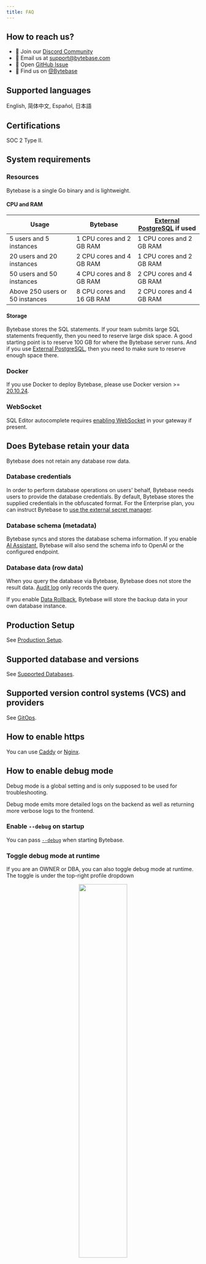 ```yaml
---
title: FAQ
---
```


## How to reach us?

- 💬 Join our [Discord Community](https://discord.gg/huyw7gRsyA)
- 📧 Email us at [support@bytebase.com](mailto:support@bytebase.com)
- 🎫 Open [GitHub Issue](https://github.com/bytebase/bytebase/issues)
- 🤠 Find us on [@Bytebase](https://twitter.com/bytebase)

## Supported languages

English, 简体中文, Español, 日本語

## Certifications

SOC 2 Type II.

## System requirements

### Resources

Bytebase is a single Go binary and is lightweight.

#### CPU and RAM

| Usage                           | Bytebase                  | [External PostgreSQL](/get-started/install/external-postgres/) if used |
| ------------------------------- | ------------------------- | ---------------------------------------------------------------------- |
| 5 users and 5 instances         | 1 CPU cores and 2 GB RAM  | 1 CPU cores and 2 GB RAM                                               |
| 20 users and 20 instances       | 2 CPU cores and 4 GB RAM  | 1 CPU cores and 2 GB RAM                                               |
| 50 users and 50 instances       | 4 CPU cores and 8 GB RAM  | 2 CPU cores and 4 GB RAM                                               |
| Above 250 users or 50 instances | 8 CPU cores and 16 GB RAM | 2 CPU cores and 4 GB RAM                                               |

#### Storage

Bytebase stores the SQL statements. If your team submits large SQL statements frequently,
then you need to reserve large disk space. A good starting point is to reserve 100 GB for where
the Bytebase server runs. And if you use [External PostgreSQL](/get-started/install/external-postgres/),
then you need to make sure to reserve enough space there.

### Docker

If you use Docker to deploy Bytebase, please use Docker version >= [20.10.24](https://docs.docker.com/engine/release-notes/20.10/).

### WebSocket

SQL Editor autocomplete requires [enabling WebSocket](/get-started/deploy-with-docker/#enable-websocket-for-sql-editor) in your gateway if present.

## Does Bytebase retain your data

Bytebase does not retain any database row data.

### Database credentials

In order to perform database operations on users' behalf, Bytebase needs users to provide the database credentials.
By default, Bytebase stores the supplied credentials in the obfuscated format. For the Enterprise plan, you can
instruct Bytebase to [use the external secret manager](/get-started/instance/#use-secret-manager).

### Database schema (metadata)

Bytebase syncs and stores the database schema information. If you enable [AI Assistant](/ai-assistant/),
Bytebase will also send the schema info to OpenAI or the configured endpoint.

### Database data (row data)

When you query the database via Bytebase, Bytebase does not store the result data. [Audit log](/security/audit-log/)
only records the query.

If you enable [Data Rollback](/change-database/rollback-data-changes/), Bytebase will store the backup data in your
own database instance.

## Production Setup

See [Production Setup](/get-started/production-setup/).

## Supported database and versions

See [Supported Databases](/introduction/supported-databases).

## Supported version control systems (VCS) and providers

See [GitOps](/vcs-integration/overview).

## How to enable https

You can use [Caddy](https://caddyserver.com/docs/quick-starts/reverse-proxy) or [Nginx](https://www.nginx.com/).

## How to enable debug mode

<Note>

Debug mode is a global setting and is only supposed to be used for troubleshooting.

</Note>

Debug mode emits more detailed logs on the backend as well as returning more verbose logs to the frontend.

### Enable `--debug` on startup

You can pass [`--debug`](/reference/command-line#--debug) when starting Bytebase.

### Toggle debug mode at runtime

If you are an OWNER or DBA, you can also toggle debug mode at runtime. The toggle is under the top-right profile dropdown

<p align="center">
  <img src="/content/docs/FAQ/troubleshoot-debug-mode.webp" width="50%" />
</p>

## Does Bytebase support post action after applying a change to the database

You can configure [project webhook](/change-database/webhook/#supported-webhook-endpoints) to observe events.

## Which data does Bytebase collect?

_To make deployment air-gapped, you can disable the collection by passing [`--disable-metric`](/reference/command-line/#disable-sample) on startup_.

- Anonymous usage data.
- The registered email and name of the first member in the workspace.
